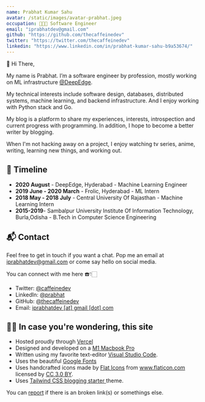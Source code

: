 ```yaml
---
name: Prabhat Kumar Sahu
avatar: /static/images/avatar-prabhat.jpeg
occupation: 🧑🏻‍💻 Software Engineer
email: "iprabhatdev@gmail.com"
github: "https://github.com/thecaffeinedev"
twitter: "https://twitter.com/thecaffeinedev"
linkedin: "https://www.linkedin.com/in/prabhat-kumar-sahu-b9a53674/"
---
```


👋 Hi There,

My name is Prabhat. I’m a software engineer by profession, mostly working on ML infrastructure [@DeepEdge](https://www.deepedge.ai/).

My technical interests include software design, databases, distributed systems, machine learning, and backend infrastructure. And I enjoy working with Python stack and Go.

My blog is a platform to share my experiences, interests, introspection and current progress with programming. In addition, I hope to become a better writer by blogging.

When I'm not hacking away on a project, I enjoy watching tv series, anime, writing, learning new things, and working out.

## 📆 Timeline

- **2020 August** - DeepEdge, Hyderabad - Machine Learning Engineer
- **2019 June - 2020 March** - Frolic, Hyderabad - ML Intern
- **2018 May - 2018 July** - Central University Of Rajasthan - Machine Learning Intern
- **2015-2019**- Sambalpur University Institute Of Information Technology, Burla,Odisha - B.Tech in Computer Science Engineering

## 📬 Contact

Feel free to get in touch if you want a chat. Pop me an email at <a href="mailto:iprabhatdev@gmail.com?subject=Hello%20Prabhat!">iprabhatdev@gmail.com</a> or come say hello on social media.

You can connect with me here ☎️👇🏻

- Twitter: <a href="https://twitter.com/thecaffeinedev" target="_blank">@caffeinedev</a>
- LinkedIn: <a href="https://www.linkedin.com/in/prabhat-kumar-sahu-b9a53674/" target="_blank">@prabhat</a>
- GitHub: <a href="https://github.com/thecaffeinedev" target="_blank">@thecaffeinedev</a>
- Email: <a href = "mailto: iprabhatdev@gmail.com">iprabhatdev [at] gmail [dot] com</a>

## 👨‍💻 In case you're wondering, this site

- Hosted proudly through <a href="https://vercel.com/" target="_blank">Vercel</a>
- Designed and developed on a <a href="" target="_blank">M1 Macbook Pro</a>
- Written using my favorite text-editor <a href="https://code.visualstudio.com/" target="_blank">Visual Studio Code</a>.
- Uses the beautiful <a href="https://fonts.google.com/" target="_blank">Google Fonts</a>
- Uses handcrafted icons made by <a href="https://www.flaticon.com/authors/flat-icons" title="Flat Icons">Flat Icons</a> from <a href="https://www.flaticon.com/" title="Flaticon">www.flaticon.com</a> licensed by <a href="http://creativecommons.org/licenses/by/3.0/" title="Creative Commons BY 3.0" target="_blank">CC 3.0 BY</a>.
- Uses [Tailwind CSS blogging starter ](https://github.com/timlrx/tailwind-nextjs-starter-blog) theme.

You can [report](https://github.com/TheCaffeineDev/iprabhat/issues/new) if there is an broken link(s) or somethings else.
